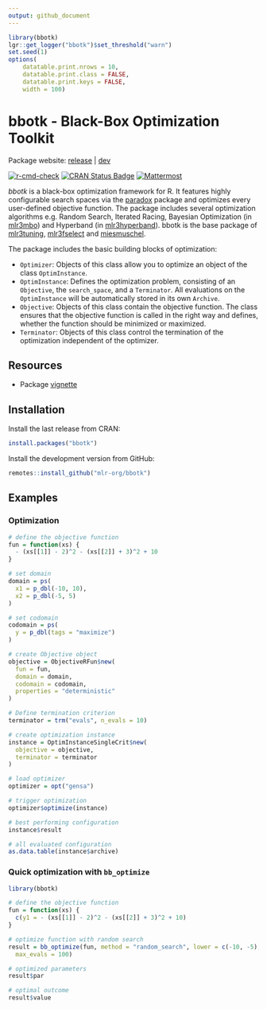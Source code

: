```yaml
---
output: github_document
---
```


```r
library(bbotk)
lgr::get_logger("bbotk")$set_threshold("warn")
set.seed(1)
options(
    datatable.print.nrows = 10,
    datatable.print.class = FALSE,
    datatable.print.keys = FALSE,
    width = 100)
```

# bbotk - Black-Box Optimization Toolkit

Package website: [release](https://bbotk.mlr-org.com/) | [dev](https://bbotk.mlr-org.com/dev/)

<!-- badges: start -->
[![r-cmd-check](https://github.com/mlr-org/bbotk/actions/workflows/r-cmd-check.yml/badge.svg)](https://github.com/mlr-org/bbotk/actions/workflows/r-cmd-check.yml)
[![CRAN Status Badge](https://www.r-pkg.org/badges/version-ago/bbotk)](https://cran.r-project.org/package=bbotk)
[![Mattermost](https://img.shields.io/badge/chat-mattermost-orange.svg)](https://lmmisld-lmu-stats-slds.srv.mwn.de/mlr_invite/)
<!-- badges: end -->

*bbotk* is a black-box optimization framework for R.
It features highly configurable search spaces via the [paradox](https://github.com/mlr-org/paradox) package and optimizes every user-defined objective function.
The package includes several optimization algorithms e.g. Random Search, Iterated Racing, Bayesian Optimization (in [mlr3mbo](https://github.com/mlr-org/mlr3mbo)) and Hyperband (in [mlr3hyperband](https://github.com/mlr-org/mlr3hyperband)).
bbotk is the base package of [mlr3tuning](https://github.com/mlr-org/mlr3tuning), [mlr3fselect](https://github.com/mlr-org/mlr3fselect) and [miesmuschel](https://github.com/mlr-org/miesmuschel).

The package includes the basic building blocks of optimization:

* `Optimizer`: Objects of this class allow you to optimize an object of the class `OptimInstance`.
* `OptimInstance`: Defines the optimization problem, consisting of an `Objective`, the `search_space`, and a `Terminator`.
   All evaluations on the `OptimInstance` will be automatically stored in its own `Archive`.
* `Objective`: Objects of this class contain the objective function.
   The class ensures that the objective function is called in the right way and defines, whether the function should be minimized or maximized.
* `Terminator`: Objects of this class control the termination of the optimization independent of the optimizer.

## Resources

* Package [vignette](https://CRAN.R-project.org/package=bbotk/vignettes/bbotk.html)

## Installation

Install the last release from CRAN:

```r
install.packages("bbotk")
```

Install the development version from GitHub:

```r
remotes::install_github("mlr-org/bbotk")
```

## Examples

### Optimization

```r
# define the objective function
fun = function(xs) {
  - (xs[[1]] - 2)^2 - (xs[[2]] + 3)^2 + 10
}

# set domain
domain = ps(
  x1 = p_dbl(-10, 10),
  x2 = p_dbl(-5, 5)
)

# set codomain
codomain = ps(
  y = p_dbl(tags = "maximize")
)

# create Objective object
objective = ObjectiveRFun$new(
  fun = fun,
  domain = domain,
  codomain = codomain,
  properties = "deterministic"
)

# Define termination criterion
terminator = trm("evals", n_evals = 10)

# create optimization instance
instance = OptimInstanceSingleCrit$new(
  objective = objective,
  terminator = terminator
)

# load optimizer
optimizer = opt("gensa")

# trigger optimization
optimizer$optimize(instance)

# best performing configuration
instance$result

# all evaluated configuration
as.data.table(instance$archive)
```

### Quick optimization with `bb_optimize`

```r
library(bbotk)

# define the objective function
fun = function(xs) {
  c(y1 = - (xs[[1]] - 2)^2 - (xs[[2]] + 3)^2 + 10)
}

# optimize function with random search
result = bb_optimize(fun, method = "random_search", lower = c(-10, -5), upper = c(10, 5),
  max_evals = 100)

# optimized parameters
result$par

# optimal outcome
result$value
```
